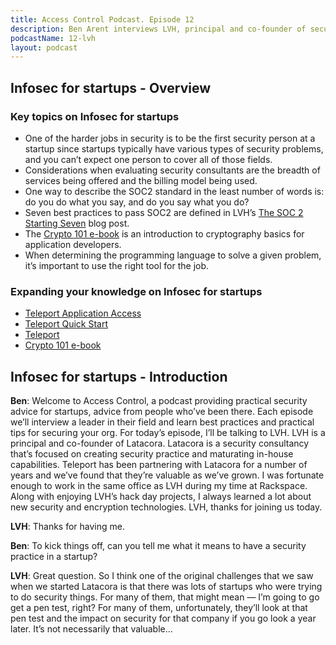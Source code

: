 ```yaml
---
title: Access Control Podcast. Episode 12
description: Ben Arent interviews LVH, principal and co-founder of security consultancy, Latacora.
podcastName: 12-lvh
layout: podcast
---
```


## Infosec for startups - Overview
### Key topics on Infosec for startups
- One of the harder jobs in security is to be the first security person at a startup since startups typically have various types of security problems, and you can’t expect one person to cover all of those fields.
- Considerations when evaluating security consultants are the breadth of services being offered and the billing model being used.
- One way to describe the SOC2 standard in the least number of words is: do you do what you say, and do you say what you do?
- Seven best practices to pass SOC2 are defined in LVH’s [The SOC 2 Starting Seven](https://latacora.micro.blog/2020/03/12/the-soc-starting.html) blog post.
- The [Crypto 101 e-book](https://www.crypto101.io/) is an introduction to cryptography basics for application developers.
- When determining the programming language to solve a given problem, it’s important to use the right tool for the job.

### Expanding your knowledge on Infosec for startups
- [Teleport Application Access](/application-access/)
- [Teleport Quick Start](/docs/quickstart/)
- [Teleport](/)
- [Crypto 101 e-book](https://www.crypto101.io/)

## Infosec for startups - Introduction
**Ben**: Welcome to Access Control, a podcast providing practical security advice for startups, advice from people who’ve been there. Each episode we’ll interview a leader in their field and learn best practices and practical tips for securing your org. For today’s episode, I’ll be talking to LVH. LVH is a principal and co-founder of Latacora. Latacora is a security consultancy that’s focused on creating security practice and maturating in-house capabilities. Teleport has been partnering with Latacora for a number of years and we’ve found that they’re valuable as we’ve grown. I was fortunate enough to work in the same office as LVH during my time at Rackspace. Along with enjoying LVH’s hack day projects, I always learned a lot about new security and encryption technologies. LVH, thanks for joining us today.

**LVH**: Thanks for having me.

**Ben**: To kick things off, can you tell me what it means to have a security practice in a startup?

**LVH**: Great question. So I think one of the original challenges that we saw when we started Latacora is that there was lots of startups who were trying to do security things. For many of them, that might mean — I’m going to go get a pen test, right? For many of them, unfortunately, they’ll look at that pen test and the impact on security for that company if you go look a year later. It’s not necessarily that valuable...
